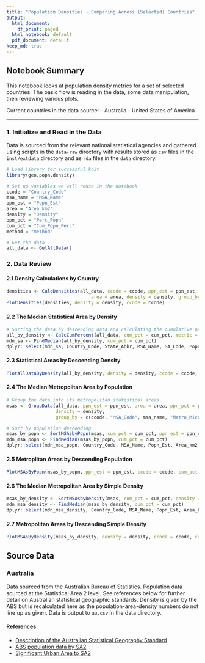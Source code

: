```yaml
---
title: "Population Densities - Comparing Across (Selected) Countries"
output:
  html_document:
    df_print: paged
  html_notebook: default
  pdf_document: default
keep_md: true
---
```


## Notebook Summary 
This notebook looks at population density metrics for a set of selected countries.
The basic flow is reading in the data, some data manipulation, then reviewing
various plots.

Current countries in the data source:
- Australia
- United States of America

---
  
### 1. Initialize and Read in the Data
Data is sourced from the relevant national statistical agencies and gathered
using scripts in the `data-raw` directory with results stored as `csv` files in
the `inst/extdata` directory and as `rda` files in the `data` directory.

```r
# Load library for successful knit
library(geo.popn.density)

# Set up variables we will reuse in the notebook
ccode = "Country_Code"
msa_name = "MSA_Name"
ppn_est = "Popn_Est"
area = "Area_km2"
density = "Density"
ppn_pct = "Perc_Popn"
cum_pct = "Cum_Popn_Perc"
method = "method"

# Get the data
all_data <- GetAllData()
```

### 2. Data Review
#### 2.1 Density Calculations by Country
```r
densities <- CalcDensities(all_data, ccode = ccode, ppn_est = ppn_est,
                               area = area, density = density, group_by = ccode)
PlotDensities(densities, density = density, ccode = ccode)
```

#### 2.2 The Median Statistical Area by Density
```r
# Sorting the data by descending data and calculating the cumulative percentage population to find the median
all_by_density <- CalcCumPercent(all_data, cum_pct = cum_pct, metric = ppn_est, sort_by = density, group_by = ccode)
mdn_sa <- FindMedian(all_by_density, cum_pct = cum_pct)
dplyr::select(mdn_sa, Country_Code, State_Abbr, MSA_Name, SA_Code, Popn_Est, Area_km2, Density, Cum_Popn_Perc)
```

#### 2.3 Statistical Areas by Descending Density
```r
PlotAllDataByDensity(all_by_density, density = density, ccode = ccode, cum_pct = cum_pct)
```

#### 2.4 The Median Metropolitan Area by Population
```r
# Group the data into its metropolitan statistical areas
msas <- GroupData(all_data, ppn_est = ppn_est, area = area, ppn_pct = ppn_pct,
                  density = density,
                  group_by = c(ccode, "MSA_Code", msa_name, "Metro_Micro"))

# Sort by population descending
msas_by_popn <- SortMSAsbyPopn(msas, cum_pct = cum_pct, ppn_est = ppn_est, ppn_pct = ppn_pct, msa_name = msa_name, group_by = ccode)
mdn_msa_popn <- FindMedian(msas_by_popn, cum_pct = cum_pct)
dplyr::select(mdn_msa_popn, Country_Code, MSA_Name, Popn_Est, Area_km2, Density, Cum_Popn_Perc)
```

#### 2.5 Metroplitan Areas by Descending Population
```r
PlotMSAsByPopn(msas_by_popn, ppn_est = ppn_est, ccode = ccode, cum_pct = cum_pct)
```

#### 2.6 The Median Metropolitan Area by Simple Density
```r
msas_by_density <- SortMSAsbyDensity(msas, cum_pct = cum_pct, density = density, ppn_pct = ppn_pct, group_by = ccode)
mdn_msa_density <- FindMedian(msas_by_density, cum_pct = cum_pct)
dplyr::select(mdn_msa_density, Country_Code, MSA_Name, Popn_Est, Area_km2, Density, Cum_Popn_Perc)
```

#### 2.7 Metropolitan Areas by Descending Simple Density
```r
PlotMSAsByDensity(msas_by_density, density = density, ccode = ccode, cum_pct = cum_pct)
```

## Source Data
### Australia
Data sourced from the Australian Bureau of Statistics. Population data sourced
at the Statistical Area 2 level. See references below for further detail on
Australian statistical geographic standards. Density is given by the ABS but
is recalculated here as the population-area-density numbers do not line up as
given. Data is output to `au.csv` in the data directory.

#### References:
* [Description of the Australian Statistical Geography Standard](https://www.abs.gov.au/statistics/standards/australian-statistical-geography-standard-asgs-edition-3/jul2021-jun2026#asgs-diagram)
* [ABS population data by SA2](https://www.abs.gov.au/statistics/people/population/regional-population/2020-21#data-download)
* [Significant Urban Area to SA2](https://www.abs.gov.au/AUSSTATS/abs@.nsf/DetailsPage/1270.0.55.004July%202016?OpenDocument)


